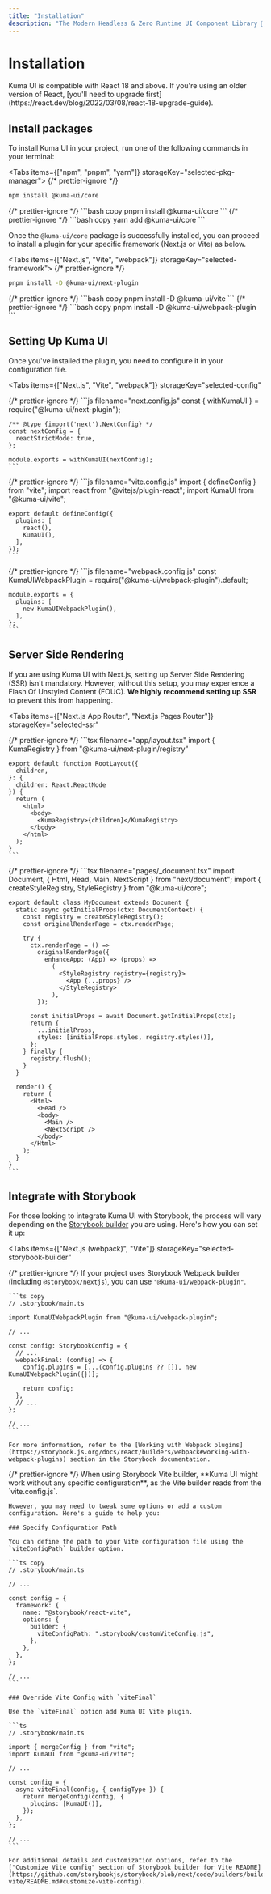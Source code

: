 ```yaml
---
title: "Installation"
description: "The Modern Headless & Zero Runtime UI Component Library 🐻‍❄️✨"
---
```



# Installation

<Callout type="info">
  Kuma UI is compatible with React 18 and above. If you're using an older
  version of React, [you'll need to upgrade
  first](https://react.dev/blog/2022/03/08/react-18-upgrade-guide).
</Callout>

## Install packages

To install Kuma UI in your project, run one of the following commands in your terminal:

<Tabs items={["npm", "pnpm", "yarn"]} storageKey="selected-pkg-manager">
  {/* prettier-ignore */}
  <Tab>
  ```bash copy
  npm install @kuma-ui/core
  ```
  </Tab>
  {/* prettier-ignore */}
  <Tab>
  ```bash copy
  pnpm install @kuma-ui/core
  ```
  </Tab>
  {/* prettier-ignore */}
  <Tab>
  ```bash copy
  yarn add @kuma-ui/core
  ```
  </Tab>
</Tabs>

Once the `@kuma-ui/core` package is successfully installed, you can proceed to install a plugin for your specific framework (Next.js or Vite) as below.

<Tabs items={["Next.js", "Vite", "webpack"]} storageKey="selected-framework">
  {/* prettier-ignore */}
  <Tab>
  ```bash copy
  pnpm install -D @kuma-ui/next-plugin
  ```
  </Tab>
  {/* prettier-ignore */}
  <Tab>
  ```bash copy
  pnpm install -D @kuma-ui/vite
  ```
  </Tab>
  {/* prettier-ignore */}
  <Tab>
  ```bash copy
  pnpm install -D @kuma-ui/webpack-plugin
  ```
  </Tab>
</Tabs>

## Setting Up Kuma UI

Once you've installed the plugin, you need to configure it in your configuration file.

<Tabs
  items={["Next.js", "Vite", "webpack"]}
  storageKey="selected-config"
>
  {/* prettier-ignore */}
  <Tab>
    ```js filename="next.config.js"
    const { withKumaUI } = require("@kuma-ui/next-plugin");

    /** @type {import('next').NextConfig} */
    const nextConfig = {
      reactStrictMode: true,
    };

    module.exports = withKumaUI(nextConfig);
    ```
  </Tab>

  {/* prettier-ignore */}
  <Tab>
    ```js filename="vite.config.js"
    import { defineConfig } from "vite";
    import react from "@vitejs/plugin-react";
    import KumaUI from "@kuma-ui/vite";

    export default defineConfig({
      plugins: [
        react(),
        KumaUI(),
      ],
    });
    ```
  </Tab>

  {/* prettier-ignore */}
  <Tab>
    ```js filename="webpack.config.js"
    const KumaUIWebpackPlugin = require("@kuma-ui/webpack-plugin").default;

    module.exports = {
      plugins: [
        new KumaUIWebpackPlugin(),
      ],
    };
    ```
  </Tab>
</Tabs>

## Server Side Rendering

If you are using Kuma UI with Next.js, setting up Server Side Rendering (SSR) isn't mandatory. However, without this setup, you may experience a Flash Of Unstyled Content (FOUC). **We highly recommend setting up SSR** to prevent this from happening.

<Tabs
  items={["Next.js App Router", "Next.js Pages Router"]}
  storageKey="selected-ssr"
>
  {/* prettier-ignore */}
  <Tab>
    ```tsx filename="app/layout.tsx"
    import { KumaRegistry } from "@kuma-ui/next-plugin/registry"

    export default function RootLayout({
      children,
    }: {
      children: React.ReactNode
    }) {
      return (
        <html>
          <body>
            <KumaRegistry>{children}</KumaRegistry>
          </body>
        </html>
      );
    }
    ```

  </Tab>
  {/* prettier-ignore */}
  <Tab>
    ```tsx filename="pages/_document.tsx"
    import Document, { Html, Head, Main, NextScript } from "next/document";
    import { createStyleRegistry, StyleRegistry } from "@kuma-ui/core";

    export default class MyDocument extends Document {
      static async getInitialProps(ctx: DocumentContext) {
        const registry = createStyleRegistry();
        const originalRenderPage = ctx.renderPage;

        try {
          ctx.renderPage = () =>
            originalRenderPage({
              enhanceApp: (App) => (props) =>
                (
                  <StyleRegistry registry={registry}>
                    <App {...props} />
                  </StyleRegistry>
                ),
            });

          const initialProps = await Document.getInitialProps(ctx);
          return {
            ...initialProps,
            styles: [initialProps.styles, registry.styles()],
          };
        } finally {
          registry.flush();
        }
      }

      render() {
        return (
          <Html>
            <Head />
            <body>
              <Main />
              <NextScript />
            </body>
          </Html>
        );
      }
    }
    ```

  </Tab>
</Tabs>

## Integrate with Storybook

For those looking to integrate Kuma UI with Storybook, the process will vary depending on the [Storybook builder](https://storybook.js.org/docs/react/builders/overview) you are using. Here's how you can set it up:

<Tabs
  items={["Next.js (webpack)", "Vite"]}
  storageKey="selected-storybook-builder"
>
  {/* prettier-ignore */}
  <Tab>
    If your project uses Storybook Webpack builder (including `@storybook/nextjs`), you can use `"@kuma-ui/webpack-plugin"`.

    ```ts copy
    // .storybook/main.ts

    import KumaUIWebpackPlugin from "@kuma-ui/webpack-plugin";

    // ...

    const config: StorybookConfig = {
      // ...
      webpackFinal: (config) => {
        config.plugins = [...(config.plugins ?? []), new KumaUIWebpackPlugin({})];

        return config;
      },
      // ...
    };

    // ...
    ```

    For more information, refer to the [Working with Webpack plugins](https://storybook.js.org/docs/react/builders/webpack#working-with-webpack-plugins) section in the Storybook documentation.

  </Tab>
  {/* prettier-ignore */}
  <Tab>
    When using Storybook Vite builder, **Kuma UI might work without any specific configuration**, as the Vite builder reads from the `vite.config.js`.

    However, you may need to tweak some options or add a custom configuration. Here's a guide to help you:

    ### Specify Configuration Path

    You can define the path to your Vite configuration file using the `viteConfigPath` builder option.

    ```ts copy
    // .storybook/main.ts

    // ...

    const config = {
      framework: {
        name: "@storybook/react-vite",
        options: {
          builder: {
            viteConfigPath: ".storybook/customViteConfig.js",
          },
        },
      },
    };

    // ...
    ```

    ### Override Vite Config with `viteFinal`

    Use the `viteFinal` option add Kuma UI Vite plugin.

    ```ts
    // .storybook/main.ts

    import { mergeConfig } from "vite";
    import KumaUI from "@kuma-ui/vite";

    // ...

    const config = {
      async viteFinal(config, { configType }) {
        return mergeConfig(config, {
          plugins: [KumaUI()],
        });
      },
    };

    // ...
    ```

    For additional details and customization options, refer to the ["Customize Vite config" section of Storybook builder for Vite README](https://github.com/storybookjs/storybook/blob/next/code/builders/builder-vite/README.md#customize-vite-config).

  </Tab>
</Tabs>
